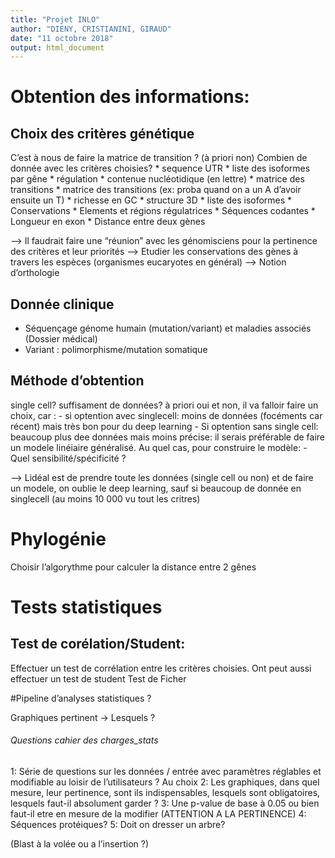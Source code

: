 ```yaml
---
title: "Projet INLO"
author: "DIENY, CRISTIANINI, GIRAUD"
date: "11 octobre 2018"
output: html_document
---
```

[comment]: # It could be intersting to have a couple of lines at first talking about what's your main objectif, and try to make complete comrehensible and clear phrases rather than enumarating vague terms without a definite context. 

# Obtention des informations:

## Choix des critères génétique

C'est à nous de faire la matrice de transition ? (à priori non)
Combien de donnée avec les critères choisies?
 * sequence UTR
 * liste des isoformes par gêne
 * régulation
 * contenue nucléotidique (en lettre)
 * matrice des transitions
 * matrice des transitions (ex: proba quand on a un A d’avoir ensuite un T)
 * richesse en GC
 * structure 3D 
 * liste des isoformes
 * Conservations
 * Elements et régions régulatrices
 * Séquences codantes
 * Longueur en exon
 * Distance entre deux gènes

--> Il faudrait faire une "réunion" avec les génomisciens pour la pertinence des critères et leur priorités
--> Etudier les conservations des gènes à travers les espèces (organismes eucaryotes en général)
--> Notion d'orthologie

## Donnée clinique

 * Séquençage génome humain (mutation/variant) et maladies associés (Dossier médical)
 * Variant : polimorphisme/mutation somatique


## Méthode d'obtention

single cell?
suffisament de données?
à priori oui et non, il va falloir faire un choix, car :
 - si optention avec singlecell: moins de données (focéments car récent) mais très bon pour du deep learning
 - Si optention sans single cell: beaucoup plus dee données mais moins précise: il serais préférable de faire un modele linéiaire généralisé. Au quel cas, pour construire le modèle:
 - Quel sensibilité/spécificité ?

--> Lidéal est de prendre toute les données (single cell ou non) et de faire un modele, on oublie le deep learning, sauf si beaucoup de donnée en singlecell (au moins 10 000 vu tout les critres)


# Phylogénie

Choisir l'algorythme pour calculer la distance entre 2 gênes


# Tests statistiques

## Test de corélation/Student:

Effectuer un test de corrélation entre les critères choisies. Ont peut aussi effectuer un test de student 
Test de Ficher

#Pipeline d'analyses statistiques ?

Graphiques pertinent -> Lesquels ?

###### Questions cahier des charges_stats

1: Série de questions sur les données / entrée avec paramètres réglables et modifiable au loisir de l'utilisateurs ? Au choix
2: Les graphiques, dans quel mesure, leur pertinence, sont ils indispensables, lesquels sont obligatoires, lesquels faut-il absolument garder ? 
3: Une p-value de base à 0.05 ou bien faut-il etre en mesure de la modifier (ATTENTION A LA PERTINENCE) 
4: Séquences protéiques?
5: Doit on dresser un arbre?

(Blast à la volée ou a l’insertion ?)
